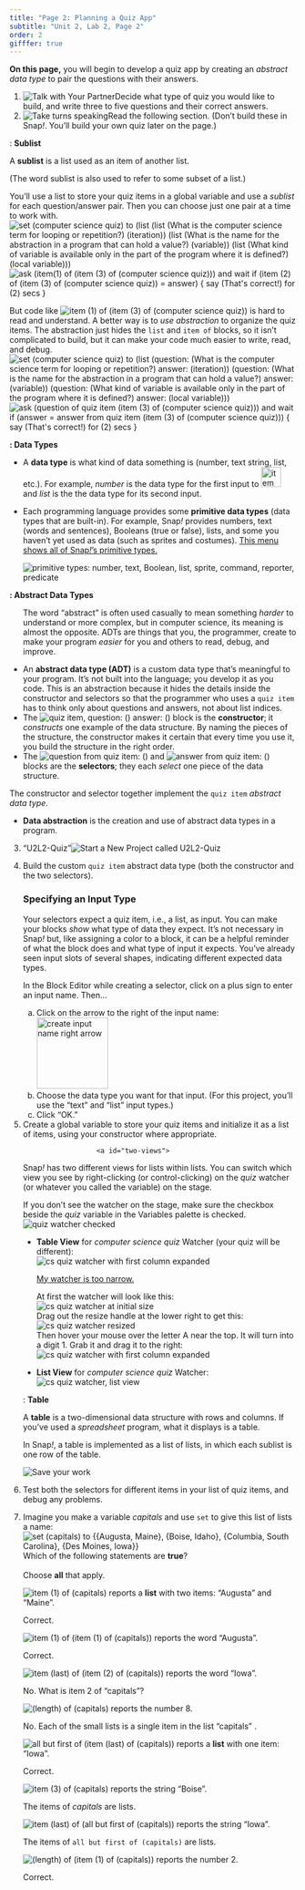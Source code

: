 ```yaml
---
title: "Page 2: Planning a Quiz App"
subtitle: "Unit 2, Lab 2, Page 2"
order: 2
gifffer: true
---
```


::: learn
**On this page,** you will begin to develop a quiz app by creating an <em>abstract data type</em> to pair the questions with their answers.
:::

::: {#first .forYouToDo}
<ol>

<li><img src="/img/icons/talk-with-your-partner.png" title="Talk with Your Partner" alt="Talk with Your Partner" class="inline"/>Decide what type of quiz you would like to build, and write three to five questions and their correct answers.</li>

<li><img src="/img/icons/take-turns-speaking-mini.gif" title="Take turns speaking" alt="Take turns speaking" class="inline"/>Read the following section. (Don't build these in Snap<em>!</em>. You'll build your own quiz later on the page.)</li>

</ol>
:::



::: vocab
: **Sublist**

A **sublist** is a list used as an item of another list.

(The word sublist is also used to refer to some subset of a list.)
:::

You'll use a list to store your quiz items in a global variable and use a <em>sublist</em> for each question/answer pair. Then you can choose just one pair at a time to work with. <img src="/img/2-complexity/quiz-questions-list-of-lists.png" title="set (computer science quiz) to (list (list (What is the computer science term for looping or repetition?) (iteration)) (list (What is the name for the abstraction in a program that can hold a value?) (variable)) (list (What kind of variable is available only in the part of the program where it is defined?) (local variable)))" alt="set (computer science quiz) to (list (list (What is the computer science term for looping or repetition?) (iteration)) (list (What is the name for the abstraction in a program that can hold a value?) (variable)) (list (What kind of variable is available only in the part of the program where it is defined?) (local variable)))" class="ms-4"/> <img src="/img/2-complexity/item-of-item-of-script.png" title="ask (item(1) of (item (3) of (computer science quiz))) and wait
if (item (2) of (item (3) of (computer science quiz)) = answer) {
say (That&apos;s correct!) for (2) secs
}" alt="ask (item(1) of (item (3) of (computer science quiz))) and wait
if (item (2) of (item (3) of (computer science quiz)) = answer) {
say (That&apos;s correct!) for (2) secs
}" class="ms-4"/>





But code like <img src="/img/2-complexity/item-1-of-item-3-of.png" title="item (1) of (item (3) of (computer science quiz))" alt="item (1) of (item (3) of (computer science quiz))" class="inline"/> is hard to read and understand. A better way is to <em>use abstraction</em> to organize the quiz items. The abstraction just hides the `list` and `item of` blocks, so it isn't complicated to build, but it can make your code much easier to write, read, and debug.<br /> <img src="/img/2-complexity/quiz-questions-list-of-adts.png" title="set (computer science quiz) to (list (question: (What is the computer science term for looping or repetition?) answer: (iteration)) (question: (What is the name for the abstraction in a program that can hold a value?) answer: (variable)) (question: (What kind of variable is available only in the part of the program where it is defined?) answer: (local variable)))" alt="set (computer science quiz) to (list (question: (What is the computer science term for looping or repetition?) answer: (iteration)) (question: (What is the name for the abstraction in a program that can hold a value?) answer: (variable)) (question: (What kind of variable is available only in the part of the program where it is defined?) answer: (local variable)))" class="ms-4"/> <img src="/img/2-complexity/abstracted-quiz-script.png" title="ask (question of quiz item (item (3) of (computer science quiz))) and wait
if (answer = answer from quiz item (item (3) of (computer science quiz))) {
say (That&apos;s correct!) for (2) secs
}" alt="ask (question of quiz item (item (3) of (computer science quiz))) and wait
if (answer = answer from quiz item (item (3) of (computer science quiz))) {
say (That&apos;s correct!) for (2) secs
}" class="ms-4"/>

::: vocabFullWidth
**: Data Types**

<ul>

<li>A **data type** is what kind of data something is (number, text string, list, etc.). For example, <em>number</em> is the data type for the first input to <img src="/img/blocks/item.png" title="item (1) of ()" alt="item (1) of ()" height="35"/> and <em>list</em> is the the data type for its second input.</li>



<li>

Each programming language provides some **primitive data types** (data types that are built-in). For example, Snap<em>!</em> provides numbers, text (words and sentences), Booleans (true or false), lists, and some you haven't yet used as data (such as sprites and costumes). <a href="#hint-primitive" data-bs-toggle="collapse" title="This menu shows all of Snap!'s primitive types.">This menu shows all of Snap<em>!</em>'s primitive types.</a>

::: {#hint-primitive .collapse}
<img src="/img/2-complexity/isa-menu.png" title="primitive types: number, text, Boolean, list, sprite, command, reporter, predicate" alt="primitive types: number, text, Boolean, list, sprite, command, reporter, predicate" class="ms-4"/>
:::

</li>

</ul>
:::

::: vocabFullWidth
**: Abstract Data Types**

<ul>



::: sidenoteBig
The word "abstract" is often used casually to mean something <em>harder</em> to understand or more complex, but in computer science, its meaning is almost the opposite. ADTs are things that you, the programmer, create to make your program <em>easier</em> for you and others to read, debug, and improve.
:::

<li>An **abstract data type (ADT)** is a custom data type that's meaningful to your program. It's not built into the language; you develop it as you code. This is an abstraction because it hides the details inside the constructor and selectors so that the programmer who uses a `quiz item` has to think only about questions and answers, not about list indices.</li>

<li>The <img src="/img/2-complexity/quiz-item-constructor.png" title="quiz item, question: () answer: ()" alt="quiz item, question: () answer: ()" class="inline"/> block is the **constructor**; it <em>constructs</em> one example of the data structure. By naming the pieces of the structure, the constructor makes it certain that every time you use it, you build the structure in the right order.<br /> <!--<img class="ms-4" src="/img/2-complexity/quiz-questions-constructor-definition.png" alt="quiz item, question: (question) answer: (answer) {report (list (question) (answer))}" title="quiz item, question: (question) answer: (answer) {report (list (question) (answer))}">--></li>

<li>The <img src="/img/2-complexity/question-selector.png" title="question from quiz item: ()" alt="question from quiz item: ()" class="inline"/> and <img src="/img/2-complexity/answer-selector.png" title="answer from quiz item: ()" alt="answer from quiz item: ()" class="inline"/> blocks are the **selectors**; they each <em>select</em> one piece of the data structure.<br /> <!--<img class="ms-4" src="/img/2-complexity/question-definition.png" alt="question from quiz item: (quiz item) {report (item (1) of (quiz item)}" title="question from quiz item: (quiz item) {report (item (1) of (quiz item)}" />
<img class="ms-4" src="/img/2-complexity/answer-definition.png" alt="answer from quiz item: (quiz item) {report (item (2) of (quiz item)}" title="answer from quiz item: (quiz item) {report (item (2) of (quiz item)}" />--></li>

</ul>

The constructor and selector together implement the `quiz item` <em>abstract data type</em>.

<ul>



<li>**Data abstraction** is the creation and use of abstract data types in a program.</li>

</ul>
:::

::: forYouToDo
<ol start="3">

<li>

::: newProject
["U2L2-Quiz"]{.text}<img src="/img/icons/new-project-called.png" title="Start a New Project called U2L2-Quiz" alt="Start a New Project called U2L2-Quiz"/><a  name="input-type"> </a>
:::

</li>



<li>Build the custom `quiz item` abstract data type (both the constructor and the two selectors).</li>

::: narrower
### **Specifying an Input Type**

Your selectors expect a quiz item, i.e., a list, as input. You can make your blocks <em>show</em> what type of data they expect. It's not necessary in Snap<em>!</em> but, like assigning a color to a block, it can be a helpful reminder of what the block does and what type of input it expects. You've already seen input slots of several shapes, indicating different expected data types.



In the Block Editor while creating a selector, click on a plus sign to enter an input name. Then...

<ol style="list-style-type:lower-alpha">

<li>Click on the arrow to the right of the input name:<br /> <img src="/img/2-complexity/create-input-name-right_arrow.png" title="create input name right arrow" alt="create input name right arrow" class="ms-4" height="125"/></li>

<li>Choose the data type you want for that input. (For this project, you'll use the "text" and "list" input types.)</li>

<li>Click "OK."</li>

</ol>


:::

<li>Create a global variable to store your quiz items and initialize it as a list of items, using your constructor where appropriate.</li>

```         
                  <a id="two-views">
```

<a id="two-views"> </a>

::: narrower
Snap<em>!</em> has two different views for lists within lists. You can switch which view you see by right-clicking (or control-clicking) on the <var>quiz</var> watcher (or whatever you called the variable) on the stage.

::: endnote
If you don't see the watcher on the stage, make sure the checkbox beside the <var>quiz</var> variable in the Variables palette is checked. <img src="/img/2-complexity/quiz-watcher.png" title="quiz watcher checked" alt="quiz watcher checked" class="inlinde"/>
:::

<ul style="list-style-type: disc;">

<li>

**Table View** for <var>computer science quiz</var> Watcher (your quiz will be different):<br /> <img src="/img/2-complexity/csquiz-big.png" title="cs quiz watcher with first column expanded" alt="cs quiz watcher with first column expanded" class="ms-4"/>

::: endnote
<a href="#table-hint" data-bs-toggle="collapse" title="">My watcher is too narrow.</a>

::: {#table-hint .collapse}
At first the watcher will look like this:<br /> <img src="/img/2-complexity/csquiz-small.png" title="cs quiz watcher at initial size" alt="cs quiz watcher at initial size" class="ms-4"/><br /> Drag out the resize handle at the lower right to get this:<br /> <img src="/img/2-complexity/csquiz-med.png" title="cs quiz watcher resized" alt="cs quiz watcher resized" class="ms-4"/><br /> Then hover your mouse over the letter A near the top. It will turn into a digit 1. Grab it and drag it to the right:<br /> <img src="/img/2-complexity/csquiz-big.png" title="cs quiz watcher with first column expanded" alt="cs quiz watcher with first column expanded" class="ms-4"/>
:::
:::

</li>

<li>**List View** for <var>computer science quiz</var> Watcher:<br /> <img src="/img/2-complexity/csquiz-list.png" title="cs quiz watcher, list view" alt="cs quiz watcher, list view" class="ms-4"/></li>

</ul>
:::

::: vocabFullWidth
: **Table**

A **table** is a two-dimensional data structure with rows and columns. If you've used a <em>spreadsheet</em> program, what it displays is a table.

In Snap<em>!</em>, a table is implemented as a list of lists, in which each sublist is one row of the table.
:::

<img src="/img/icons/save-now.png" title="Save your work" alt="Save your work" class="float-end"/>

<li>Test both the selectors for different items in your list of quiz items, and debug any problems.</li>

<li>

<!-- Question 1-->

::: {.assessment-data type="multiplechoice" identifier="capitals" hasinlinefeedback="true" maxchoices="8" responseidentifier="ri1" shuffle="true"}
::: prompt
Imagine you make a variable <var>capitals</var> and use `set` to give this list of lists a name: <br /> <img src="/img/3-lists/check1capitals.png" title="set (capitals) to {{Augusta, Maine}, {Boise, Idaho}, {Columbia, South Carolina}, {Des Moines, Iowa}}" alt="set (capitals) to {{Augusta, Maine}, {Boise, Idaho}, {Columbia, South Carolina}, {Des Moines, Iowa}}" class="ms-4"/><br /> Which of the following statements are **true**?<br /> <br /> Choose **all** that apply.
:::

::: {.choice identifier="c1"}
::: text
<img src="/img/3-lists/check1capitalsc1.png" title="item (1) of (capitals)" alt="item (1) of (capitals)" border="0"/> reports a **list** with two items: "Augusta" and "Maine".
:::

::: feedback
Correct.
:::
:::

::: {.choice identifier="c2"}
::: text
<img src="/img/3-lists/check1capitalsc2.png" title="item (1) of (item (1) of (capitals))" alt="item (1) of (item (1) of (capitals))" border="0"/> reports the word "Augusta".
:::

::: feedback
Correct.
:::
:::

::: {.choice identifier="c3"}
::: text
<img src="/img/3-lists/check1capitalsc3.png" title="item (last) of (item (2) of (capitals))" alt="item (last) of (item (2) of (capitals))" border="0"/> reports the word "Iowa".
:::

::: feedback
No. What is item 2 of "capitals"?
:::
:::

::: {.choice identifier="c4"}
::: text
<img src="/img/3-lists/check1capitalsc4.png" title="(length) of (capitals)" alt="(length) of (capitals)" border="0"/> reports the number 8.
:::

::: feedback
No. Each of the small lists is a single item in the list "capitals" .
:::
:::

::: {.choice identifier="c5"}
::: text
<img src="/img/3-lists/check1capitalsc5.png" title="all but first of (item (last) of (capitals))" alt="all but first of (item (last) of (capitals))" border="0"/> reports a **list** with one item: "Iowa".
:::

::: feedback
Correct.
:::
:::

::: {.choice identifier="c6"}
::: text
<img src="/img/3-lists/check1capitalsc6.png" title="item (3) of (capitals))" alt="item (3) of (capitals)" border="0"/> reports the string "Boise".
:::

::: feedback
The items of <var>capitals</var> are lists.
:::
:::

::: {.choice identifier="c7"}
::: text
<img src="/img/3-lists/check1capitalsc7.png" title="item (last) of (all but first of (capitals))" alt="item (last) of (all but first of (capitals))" border="0"/> reports the string "Iowa".
:::

::: feedback
The items of `all but first of (capitals)` are lists.
:::
:::

::: {.choice identifier="c8"}
::: text
<img src="/img/3-lists/check1capitalsc8.png" title="(length) of (item (1) of (capitals))" alt="(length) of (item (1) of (capitals))" border="0"/> reports the number 2.
:::

::: feedback
Correct.
:::
:::

::: {.responseDeclaration identifier="ri1"}
::: {.correctResponse identifier="c1"}
:::

::: {.correctResponse identifier="c2"}
:::

::: {.correctResponse identifier="c5"}
:::

::: {.correctResponse identifier="c8"}
:::
:::
:::

</li>

</ol>
:::
